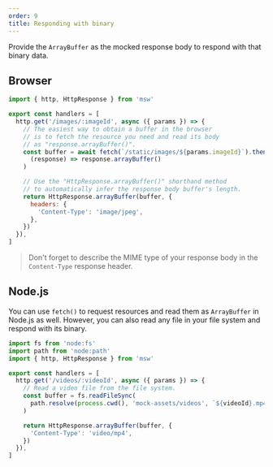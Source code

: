 ```yaml
---
order: 9
title: Responding with binary
---
```


Provide the `ArrayBuffer` as the mocked response body to respond with that binary data.

## Browser

```js {8-10,14-18}
import { http, HttpResponse } from 'msw'

export const handlers = [
  http.get('/images/:imageId', async ({ params }) => {
    // The easiest way to obtain a buffer in the browser
    // is to fetch the resource you need and read its body
    // as "response.arrayBuffer()".
    const buffer = await fetch(`/static/images/${params.imageId}`).then(
      (response) => response.arrayBuffer()
    )

    // Use the "HttpResponse.arrayBuffer()" shorthand method
    // to automatically infer the response body buffer's length.
    return HttpResponse.arrayBuffer(buffer, {
      headers: {
        'Content-Type': 'image/jpeg',
      },
    })
  }),
]
```

> Don't forget to describe the MIME type of your response body in the `Content-Type` response header.

## Node.js

You can use `fetch()` to request resources and read them as `ArrayBuffer` in Node.js as well. However, you can also read any file in your file system and respond with its binary.

```js
import fs from 'node:fs'
import path from 'node:path'
import { http, HttpResponse } from 'msw'

export const handlers = [
  http.get('/videos/:videoId', async ({ params }) => {
    // Read a video file from the file system.
    const buffer = fs.readFileSync(
      path.resolve(process.cwd(), 'mock-assets/videos', `${videoId}.mp4`)
    )

    return HttpResponse.arrayBuffer(buffer, {
      'Content-Type': 'video/mp4',
    })
  }),
]
```
